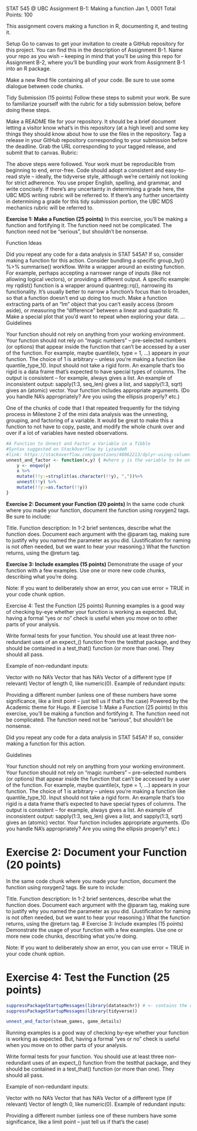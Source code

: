 STAT 545 @ UBC
Assignment B-1: Making a function
Jan 1, 0001
Total Points: 100

This assignment covers making a function in R, documenting it, and testing it.

Setup
Go to canvas to get your invitation to create a GitHub repository for this project. You can find this in the description of Assignment B-1. Name your repo as you wish – keeping in mind that you’ll be using this repo for Assignment B-2, where you’ll be bundling your work from Assignment B-1 into an R package.

Make a new Rmd file containing all of your code. Be sure to use some dialogue between code chunks.

Tidy Submission (15 points)
Follow these steps to submit your work. Be sure to familiarize yourself with the rubric for a tidy submission below, before doing these steps.

Make a README file for your repository. It should be a brief document letting a visitor know what’s in this repository (at a high level) and some key things they should know about how to use the files in the repository.
Tag a release in your GitHub repository corresponding to your submission before the deadline.
Grab the URL corresponding to your tagged release, and submit that to canvas.
Rubric:

The above steps were followed.
Your work must be reproducible from beginning to end, error-free.
Code should adopt a consistent and easy-to-read style – ideally, the tidyverse style, although we’re certainly not looking for strict adherence.
You use proper English, spelling, and grammar, and write concisely. If there’s any uncertainty in determining a grade here, the UBC MDS writing rubric will be referred to.
If there’s any further uncertainty in determining a grade for this tidy submission portion, the UBC MDS mechanics rubric will be referred to.

**Exercise 1: Make a Function (25 points)**
In this exercise, you’ll be making a function and fortifying it. The function need not be complicated. The function need not be “serious”, but shouldn’t be nonsense.

Function Ideas

Did you repeat any code for a data analysis in STAT 545A? If so, consider making a function for this action.
Consider bundling a specific group_by() %>% summarise() workflow.
Write a wrapper around an existing function.
For example, perhaps accepting a narrower range of inputs (like not allowing logical vectors), or providing a different output.
A specific example: my rqdist() function is a wrapper around quantreg::rq(), narrowing its functionality.
It’s usually better to narrow a function’s focus than to broaden, so that a function doesn’t end up doing too much.
Make a function extracting parts of an "lm" object that you can’t easily access (broom aside), or measuring the “difference” between a linear and quadratic fit.
Make a special plot that you’d want to repeat when exploring your data.
…
Guidelines

Your function should not rely on anything from your working environment.
Your function should not rely on “magic numbers” – pre-selected numbers (or options) that appear inside the function that can’t be accessed by a user of the function.
For example, maybe quantile(x, type = 1, ...) appears in your function. The choice of 1 is arbitrary – unless you’re making a function like quantile_type_1().
Input should not take a rigid form. An example that’s too rigid is a data frame that’s expected to have special types of columns.
The output is consistent – for example, always gives a list. An example of inconsistent output: sapply(1:3, seq_len) gives a list, and sapply(1:3, sqrt) gives an (atomic) vector.
Your function includes appropriate arguments. (Do you handle NA’s appropriately? Are you using the ellipsis properly? etc.)

One of the chunks of code that I that repeated frequently for the tidying process in Milestone 2 of the mini data analysis was the unnesting, grouping, and factoring of a variable. It would be great to make this a function to not have to copy, paste, and modify the whole chunk over and over if a lot of variables have nested observations.
```r
#A Function to Unnest and Factor a Variable in a Tibble
#Syntax suggested on StackOverflow by LyzandeR
#link: https://stackoverflow.com/questions/48062213/dplyr-using-column-names-as-function-arguments
unnest_and_factor <- function(x,y) { #where y is the variable to be un-nested and x is the dataset
    y <- enquo(y)
    x %>%
    mutate(!!y:=strsplit(as.character(!!y), ","))%>% 
    unnest(!!y) %>%
    mutate(!!y:=as.factor(!!y))
}
```


**Exercise 2: Document your Function (20 points)**
In the same code chunk where you made your function, document the function using roxygen2 tags. Be sure to include:

Title.
Function description: In 1-2 brief sentences, describe what the function does.
Document each argument with the @param tag, making sure to justify why you named the parameter as you did.
(Justification for naming is not often needed, but we want to hear your reasoning.)
What the function returns, using the @return tag.


**Exercise 3: Include examples (15 points)**
Demonstrate the usage of your function with a few examples. Use one or more new code chunks, describing what you’re doing.

Note: If you want to deliberately show an error, you can use error = TRUE in your code chunk option.

Exercise 4: Test the Function (25 points)
Running examples is a good way of checking by-eye whether your function is working as expected. But, having a formal “yes or no” check is useful when you move on to other parts of your analysis.

Write formal tests for your function. You should use at least three non-redundant uses of an expect_() function from the testthat package, and they should be contained in a test_that() function (or more than one). They should all pass.

Example of non-redundant inputs:

Vector with no NA’s
Vector that has NA’s
Vector of a different type (if relevant)
Vector of length 0, like numeric(0).
Example of redundant inputs:

Providing a different number (unless one of these numbers have some significance, like a limit point – just tell us if that’s the case)
Powered by the Academic theme for Hugo.
# Exercise 1: Make a Function (25 points)
In this exercise, you’ll be making a function and fortifying it. The function need not be complicated. The function need not be “serious”, but shouldn’t be nonsense.

Did you repeat any code for a data analysis in STAT 545A? If so, consider making a function for this action.

Guidelines

Your function should not rely on anything from your working environment.
Your function should not rely on “magic numbers” – pre-selected numbers (or options) that appear inside the function that can’t be accessed by a user of the function.
For example, maybe quantile(x, type = 1, ...) appears in your function. The choice of 1 is arbitrary – unless you’re making a function like quantile_type_1().
Input should not take a rigid form. An example that’s too rigid is a data frame that’s expected to have special types of columns.
The output is consistent – for example, always gives a list. An example of inconsistent output: sapply(1:3, seq_len) gives a list, and sapply(1:3, sqrt) gives an (atomic) vector.
Your function includes appropriate arguments. (Do you handle NA’s appropriately? Are you using the ellipsis properly? etc.)


# Exercise 2: Document your Function (20 points)
In the same code chunk where you made your function, document the function using roxygen2 tags. Be sure to include:

Title.
Function description: In 1-2 brief sentences, describe what the function does.
Document each argument with the @param tag, making sure to justify why you named the parameter as you did.
(Justification for naming is not often needed, but we want to hear your reasoning.)
What the function returns, using the @return tag.
# Exercise 3: Include examples (15 points)
Demonstrate the usage of your function with a few examples. Use one or more new code chunks, describing what you’re doing.

Note: If you want to deliberately show an error, you can use error = TRUE in your code chunk option.

# Exercise 4: Test the Function (25 points)

```r
suppressPackageStartupMessages(library(datateachr)) # <- contains the data you picked!
suppressPackageStartupMessages(library(tidyverse))
```

```r
unnest_and_factor(steam_games, game_details)
```
Running examples is a good way of checking by-eye whether your function is working as expected. But, having a formal “yes or no” check is useful when you move on to other parts of your analysis.

Write formal tests for your function. You should use at least three non-redundant uses of an expect_() function from the testthat package, and they should be contained in a test_that() function (or more than one). They should all pass.

Example of non-redundant inputs:

Vector with no NA’s
Vector that has NA’s
Vector of a different type (if relevant)
Vector of length 0, like numeric(0).
Example of redundant inputs:

Providing a different number (unless one of these numbers have some significance, like a limit point – just tell us if that’s the case)
